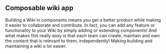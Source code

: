 ## Composable wiki app

Building a Wiki in components means you get a better product while making it easier to collaborate and contribute. In fact, you can
add any feature or functionality to your Wiki by simply adding or extending components!
And what makes this really easy is that each team can create, maintain and own the content that is relevant to them, independently! Making building and maintaining a wiki a lot easier.
